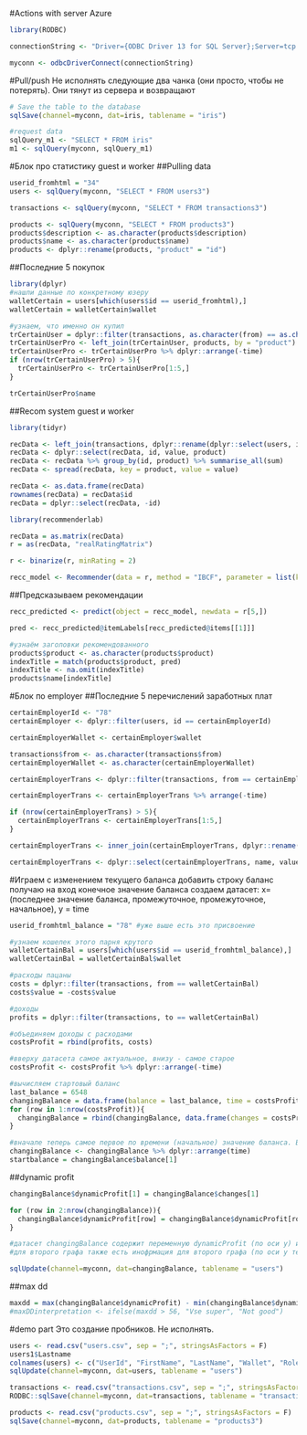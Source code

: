 #Actions with server Azure
```{r setting connection}
library(RODBC)    

connectionString <- "Driver={ODBC Driver 13 for SQL Server};Server=tcp:chainreaction.database.windows.net,1433;Database=chainreaction;Uid=hacker@chainreaction;Pwd=kotbumnahpro4$;Encrypt=yes;TrustServerCertificate=no;Connection Timeout=30;"

myconn <- odbcDriverConnect(connectionString)
```

#Pull/push
Не исполнять следующие два чанка (они просто, чтобы не потерять).
Они тянут из сервера и возвращают
```{r saving data to SQL server}
# Save the table to the database
sqlSave(channel=myconn, dat=iris, tablename = "iris")
```

```{r request data from SQL server}
#request data
sqlQuery_m1 <- "SELECT * FROM iris"
m1 <- sqlQuery(myconn, sqlQuery_m1)
```

#Блок про статистику guest и worker
##Pulling data
```{r}
userid_fromhtml = "34"
users <- sqlQuery(myconn, "SELECT * FROM users3")

transactions <- sqlQuery(myconn, "SELECT * FROM transactions3")

products <- sqlQuery(myconn, "SELECT * FROM products3")
products$description <- as.character(products$description)
products$name <- as.character(products$name)
products <- dplyr::rename(products, "product" = "id")
```

##Последние 5 покупок
```{r message=FALSE, warning=FALSE}
library(dplyr)
#нашли данные по конкретному юзеру
walletCertain = users[which(users$id == userid_fromhtml),]
walletCertain = walletCertain$wallet

#узнаем, что именно он купил
trCertainUser = dplyr::filter(transactions, as.character(from) == as.character(walletCertain))
trCertainUserPro <- left_join(trCertainUser, products, by = "product")
trCertainUserPro <- trCertainUserPro %>% dplyr::arrange(-time)
if (nrow(trCertainUserPro) > 5){
  trCertainUserPro <- trCertainUserPro[1:5,]
}

trCertainUserPro$name
```

##Recom system guest и worker
```{r message=FALSE, warning=FALSE}
library(tidyr)

recData <- left_join(transactions, dplyr::rename(dplyr::select(users, id, wallet), "from" = "wallet"))
recData <- dplyr::select(recData, id, value, product)
recData <- recData %>% group_by(id, product) %>% summarise_all(sum)
recData <- spread(recData, key = product, value = value)

recData <- as.data.frame(recData)
rownames(recData) = recData$id
recData = dplyr::select(recData, -id)

library(recommenderlab)

recData = as.matrix(recData)
r = as(recData, "realRatingMatrix")

r <- binarize(r, minRating = 2)

recc_model <- Recommender(data = r, method = "IBCF", parameter = list(k = 30)) 
```

##Предсказываем рекомендации
```{r}
recc_predicted <- predict(object = recc_model, newdata = r[5,])

pred <- recc_predicted@itemLabels[recc_predicted@items[[1]]]

#узнаём заголовки рекомендованного
products$product <- as.character(products$product)
indexTitle = match(products$product, pred)
indexTitle <- na.omit(indexTitle)
products$name[indexTitle]
```

#Блок по employer
##Последние 5 перечислений заработных плат
```{r}
certainEmployerId <- "78"
certainEmployer <- dplyr::filter(users, id == certainEmployerId)

certainEmployerWallet <- certainEmployer$wallet

transactions$from <- as.character(transactions$from)
certainEmployerWallet <- as.character(certainEmployerWallet)

certainEmployerTrans <- dplyr::filter(transactions, from == certainEmployerWallet)

certainEmployerTrans <- certainEmployerTrans %>% arrange(-time)

if (nrow(certainEmployerTrans) > 5){
  certainEmployerTrans <- certainEmployerTrans[1:5,]
}

certainEmployerTrans <- inner_join(certainEmployerTrans, dplyr::rename(dplyr::select(users, wallet, name), "to" = "wallet"), by = "to")

certainEmployerTrans <- dplyr::select(certainEmployerTrans, name, value, time)
```


#Играем с изменением текущего баланса
добавить строку баланс
получаю на вход конечное значение баланса
создаем датасет: x=  (последнее значение баланса, промежуточное, промежуточное, начальное), y = time 

```{r}
userid_fromhtml_balance = "78" #уже выше есть это присвоение

#узнаем кошелек этого парня крутого
walletCertainBal = users[which(users$id == userid_fromhtml_balance),]
walletCertainBal = walletCertainBal$wallet

#расходы пацаны
costs = dplyr::filter(transactions, from == walletCertainBal)
costs$value = -costs$value

#доходы
profits = dplyr::filter(transactions, to == walletCertainBal)

#объединяем доходы с расходами
costsProfit = rbind(profits, costs)

#вверху датасета самое актуальное, внизу - самое старое
costsProfit <- costsProfit %>% dplyr::arrange(-time)

#вычисляем стартовый баланс
last_balance = 6548
changingBalance = data.frame(balance = last_balance, time = costsProfit$time[1] + 1, changes = 0)
for (row in 1:nrow(costsProfit)){
  changingBalance = rbind(changingBalance, data.frame(changes = costsProfit$value[row], balance = changingBalance$balance[row] + costsProfit$value[row], time = costsProfit$time[row]))
}

#вначале теперь самое первое по времени (начальное) значение баланса. В конце - на текущий момент
changingBalance <- changingBalance %>% dplyr::arrange(time) 
startbalance = changingBalance$balance[1]
```

##dynamic profit
```{r}
changingBalance$dynamicProfit[1] = changingBalance$changes[1]

for (row in 2:nrow(changingBalance)){
  changingBalance$dynamicProfit[row] = changingBalance$dynamicProfit[row - 1] + changingBalance$changes[row]
}

#датасет changingBalance содержит переменную dynamicProfit (по оси y) и переменную time (по оси х график)
#для второго графа также есть инофрмация для второго графа (по оси y теперь состояние текущего счёта)

sqlUpdate(channel=myconn, dat=changingBalance, tablename = "users")
```

##max dd
```{r}
maxdd = max(changingBalance$dynamicProfit) - min(changingBalance$dynamicProfit)
#maxDDinterpretation <- ifelse(maxdd > 56, "Vse super", "Not good")
```




#demo part
Это создание пробников. Не исполнять. 
```{r}
users <- read.csv("users.csv", sep = ";", stringsAsFactors = F)
users1$Lastname 
colnames(users) <- c("UserId", "FirstName", "LastName", "Wallet", "Role")
sqlUpdate(channel=myconn, dat=users, tablename = "users")

transactions <- read.csv("transactions.csv", sep = ";", stringsAsFactors = F)
RODBC::sqlSave(channel=myconn, dat=transactions, tablename = "transactions3", rownames=F)

products <- read.csv("products.csv", sep = ";", stringsAsFactors = F)
sqlSave(channel=myconn, dat=products, tablename = "products3")
```




